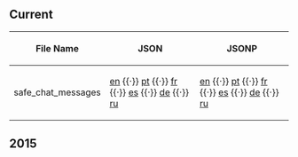 ==Current==
{| class="wikitable sortable plainlinks"
! File Name
! JSON
! JSONP
|-
| safe_chat_messages || [http://cdn.clubpenguin.com/play/en/web_service/game_configs/safe_chat_messages.json en] {{·}} [http://cdn.clubpenguin.com/play/pt/web_service/game_configs/safe_chat_messages.json pt] {{·}} [http://cdn.clubpenguin.com/play/fr/web_service/game_configs/safe_chat_messages.json fr] {{·}} [http://cdn.clubpenguin.com/play/es/web_service/game_configs/safe_chat_messages.json es] {{·}} [http://cdn.clubpenguin.com/play/de/web_service/game_configs/safe_chat_messages.json de] {{·}} [http://cdn.clubpenguin.com/play/ru/web_service/game_configs/safe_chat_messages.json ru] || [http://cdn.clubpenguin.com/play/en/web_service/game_configs/safe_chat_messages.jsonp en] {{·}} [http://cdn.clubpenguin.com/play/pt/web_service/game_configs/safe_chat_messages.jsonp pt] {{·}} [http://cdn.clubpenguin.com/play/fr/web_service/game_configs/safe_chat_messages.jsonp fr] {{·}} [http://cdn.clubpenguin.com/play/es/web_service/game_configs/safe_chat_messages.jsonp es] {{·}} [http://cdn.clubpenguin.com/play/de/web_service/game_configs/safe_chat_messages.jsonp de] {{·}} [http://cdn.clubpenguin.com/play/ru/web_service/game_configs/safe_chat_messages.jsonp ru]
|}
==2015==
{{2015GameConfigs|title=safe_chat_messages}}
